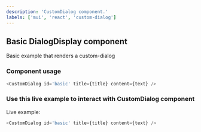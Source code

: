 ```yaml
---
description: 'CustomDialog component.'
labels: ['mui', 'react', 'custom-dialog']
---
```



## Basic DialogDisplay component

Basic example that renders a custom-dialog

### Component usage

```js
<CustomDialog id='basic' title={title} content={text} />
```

### Use this live example to interact with CustomDialog component

Live example:

```js live
<CustomDialog id='basic' title={title} content={text} />
```
